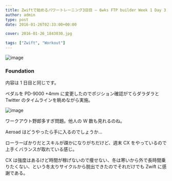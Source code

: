 ```yaml
---
title: Zwiftで始めるパワートレーニング3日目 – 6wks FTP builder Week 1 Day 3
author: admin
type: post
date: 2016-01-26T02:33:00+00:00

cover: 2016-01-26_1843030.jpg

tags: ["Zwift", "Workout"]
---
```


![image](./2016-01-26_1843030.jpg)

### Foundation

内容は 1 日目と同じです。

ペダルを PD-9000 +4mm に変更したのでポジション確認がてらダラダラと Twitter のタイムラインを眺めながら実施。

![image](./2016-01-26_1920052.jpg)

ワークアウト野郎多すぎ問題。他人の W 数も見れるのね。

Aeroad はどうやったら手に入るのでしょうか…

ローラーばかりだとスキルが疎かになりがちだけど、週末 CX をやっているので上手くバランスが取れている感じ。

CX は強度はあるけど時間が稼げないので痩せない、冬は寒いから外で長時間乗りたくない、という冬太りサイクルから脱出できたのでそれだけでも Zwift に感謝である。

<LinkBox isAmazonLink url="https://www.amazon.co.jp/dp/490531500X/" />
